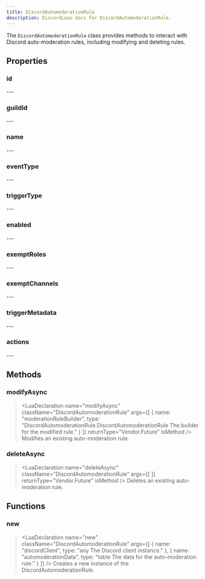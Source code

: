 ```yaml
---
title: DiscordAutomoderationRule
description: DiscordLuau docs for DiscordAutomoderationRule.
---
```

[//]: # (This file was automatically compiled through the Generator luau code under this repository)
[//]: # (if you want to edit the documentation of discord-luau, please write changes)
[//]: # (to the discord-luau repository itself, we extract the comments from discord-luau and translate)
[//]: # (them into markdown files that Nextra can interpret!)

[//]: # (----- DOCUMENT IMPORTS ----- )


[//]: # (----- DOCUMENT DESCRIPTION ----- )

The `DiscordAutomoderationRule` class provides methods to interact with Discord auto-moderation rules, including modifying and deleting rules.

[//]: # (----- DOCUMENT PROPERTIES ----- )

## Properties

### id

<LuaProperty name="DiscordAutomoderationRule.id" type="string" />
---
	
### guildId

<LuaProperty name="DiscordAutomoderationRule.guildId" type="sring" />
---
	
### name

<LuaProperty name="DiscordAutomoderationRule.name" type="string" />
---
	
### eventType

<LuaProperty name="DiscordAutomoderationRule.eventType" type="number" />
---
	
### triggerType

<LuaProperty name="DiscordAutomoderationRule.triggerType" type="number" />
---
	
### enabled

<LuaProperty name="DiscordAutomoderationRule.enabled" type="boolean" />
---
	
### exemptRoles

<LuaProperty name="DiscordAutomoderationRule.exemptRoles" type="{ string }" />
---
	
### exemptChannels

<LuaProperty name="DiscordAutomoderationRule.exemptChannels" type="{ string }" />
---
	
### triggerMetadata

<LuaProperty name="DiscordAutomoderationRule.triggerMetadata" type="{ keywordFilter: { string }, regexPatterns: { string }, presets: { number }, allowList: { string }, mentionTotalLimit: number, mentionRaidProtectionEnabled: boolean }" />
---
	
### actions

<LuaProperty name="DiscordAutomoderationRule.actions" type="{ type: number, metadata: { channelId: string, durationSeconds: number, customMessage: string? }? }," />
---
	

[//]: # (----- DOCUMENT METHODS ----- )

## Methods

### modifyAsync

> <LuaDeclaration name="modifyAsync" className="DiscordAutomoderationRule" args={[ { name: "moderationRoleBuilder", type: "DiscordAutomoderationRule.DiscordAutomoderationRule The builder for the modified rule." } ]} returnType="Vendor.Future<CommandResponse>" isMethod />
Modifies an existing auto-moderation rule.
### deleteAsync

> <LuaDeclaration name="deleteAsync" className="DiscordAutomoderationRule" args={[  ]} returnType="Vendor.Future<CommandResponse>" isMethod />
Deletes an existing auto-moderation rule.

[//]: # (----- DOCUMENT FUNCTIONS ----- )

## Functions

### new

> <LuaDeclaration name="new" className="DiscordAutomoderationRule" args={[ { name: "discordClient", type: "any The Discord client instance." }, { name: "automoderationData", type: "table The data for the auto-moderation rule." } ]} />
Creates a new instance of the DiscordAutomoderationRule.


